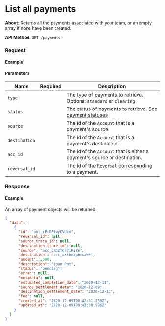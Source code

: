 
# List all payments

**About**: Returns all the payments associated with your team, or an empty array if none have been created.

**API Method**: `GET /payments`

### Request

#### Example
<PaymentsList />

#### Parameters

| Name          | Required | Description                                                                                            |
|---------------|----------|--------------------------------------------------------------------------------------------------------|
| `type`        |          | The type of payments to retrieve. Options: `standard` or `clearing`                                    |
| `status`      |          | The status of payments to retrieve. See [payment statuses](/api/core/payments/object#payment-statuses) |
| `source`      |          | The id of the `Account` that is a payment's source.                                                    |
| `destination` |          | The id of the `Account` that is a payment's destination.                                               |
| `acc_id`      |          | The id of the `Account` that is either a payment's source or destination.                              |
| `reversal_id` |          | The id of the `Reversal` corresponding to a payment.                                                   |

### Response

#### Example

An array of payment objects will be returned.

```json
{
  "data": [
    {
      "id": "pmt_rPrDPEwyCVUcm",
      "reversal_id": null,
      "source_trace_id": null,
      "destination_trace_id": null,
      "source": "acc_JMJZT6r7iHi8e",
      "destination": "acc_AXthnzpBnxxWP",
      "amount": 5000,
      "description": "Loan Pmt",
      "status": "pending",
      "error": null,
      "metadata": null,
      "estimated_completion_date": "2020-12-11",
      "source_settlement_date": "2020-12-09",
      "destination_settlement_date": "2020-12-11",
      "fee": null,
      "created_at": "2020-12-09T00:42:31.209Z",
      "updated_at": "2020-12-09T00:43:30.996Z"
    }
  ]
}
```
